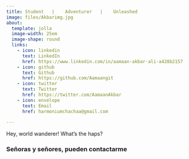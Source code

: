 ```yaml
---
title: Student   |    Adventurer   |    Unleashed 
image: files/Akbarimg.jpg
about:
  template: jolla
  image-width: 25em
  image-shape: round
  links:
    - icon: linkedin
      text: LinkedIn
      href: https://www.linkedin.com/in/aamaan-akbar-ali-a428b2157 
    - icon: github
      text: Github
      href: https://github.com/Aamaangit
    - icon: twitter
      text: Twitter
      href: https://twitter.com/AamaanAkbar
    - icon: envelope
      text: Email
      href: harmoniumchachaa@gmail.com  
        
---
```

Hey, world wanderer! What's the haps?  
   
  
### Señoras y señores, pueden contactarme 



